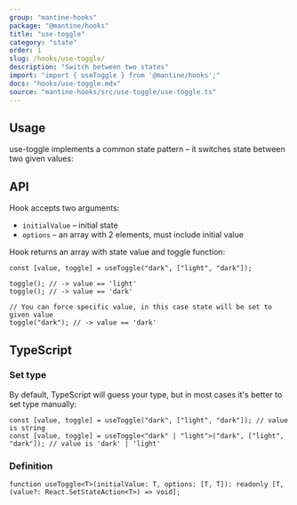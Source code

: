 ```yaml
---
group: "mantine-hooks"
package: "@mantine/hooks"
title: "use-toggle"
category: "state"
order: 1
slug: /hooks/use-toggle/
description: "Switch between two states"
import: "import { useToggle } from '@mantine/hooks';"
docs: "hooks/use-toggle.mdx"
source: "mantine-hooks/src/use-toggle/use-toggle.ts"
---
```



## Usage

use-toggle implements a common state pattern – it switches state between two given values:

<Demo data={HooksDemos.useToggleDemo} />

## API

Hook accepts two arguments:

- `initialValue` – initial state
- `options` – an array with 2 elements, must include initial value

Hook returns an array with state value and toggle function:

```tsx
const [value, toggle] = useToggle("dark", ["light", "dark"]);

toggle(); // -> value == 'light'
toggle(); // -> value == 'dark'

// You can force specific value, in this case state will be set to given value
toggle("dark"); // -> value == 'dark'
```

## TypeScript

### Set type

By default, TypeScript will guess your type, but in most cases it's better to set type manually:

```tsx
const [value, toggle] = useToggle("dark", ["light", "dark"]); // value is string
const [value, toggle] = useToggle<"dark" | "light">("dark", ["light", "dark"]); // value is 'dark' | 'light'
```

### Definition

```tsx
function useToggle<T>(initialValue: T, options: [T, T]): readonly [T, (value?: React.SetStateAction<T>) => void];
```
